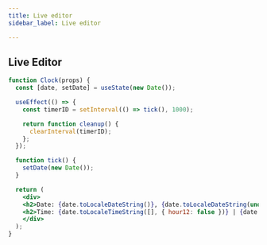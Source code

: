 ```yaml
---
title: Live editor
sidebar_label: Live editor

---
```



## Live Editor


```jsx live
function Clock(props) {
  const [date, setDate] = useState(new Date());

  useEffect(() => {
    const timerID = setInterval(() => tick(), 1000);

    return function cleanup() {
      clearInterval(timerID);
    };
  });

  function tick() {
    setDate(new Date());
  }

  return (
    <div>
    <h2>Date: {date.toLocaleDateString()}, {date.toLocaleDateString(undefined, { weekday: 'long' })}</h2>
    <h2>Time: {date.toLocaleTimeString([], { hour12: false })} | {date.toLocaleTimeString([], {})}</h2>
    </div>
  );
}
```